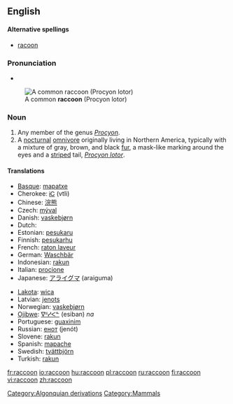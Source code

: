 ==English==
{{wikipedia}}

====Alternative spellings====
*[[racoon]]

{{rfe}}

===Pronunciation===
* {{rhymes|uːn}}
{{rfp}}

[[Image:Procyon lotor (Common raccoon).jpg|right|thumb|A common '''raccoon''' (Procyon lotor)]]
<!-- Isn't one image enough for a dictionary entry?
[[Image:Raccoon (Procyon lotor) 2.jpg|thumb|left|A close up of a common '''raccoon''' (Procyon lotor)]]
-->
===Noun===
{{en-noun}}

# Any member of the genus ''[[Procyon]]''.
# A [[nocturnal]] [[omnivore]] originally living in Northern America, typically with a mixture of gray, brown, and black [[fur]], a mask-like marking around the eyes and a [[striped]] tail, ''[[Procyon lotor]]''.

====Translations====
{{trans-top|nocturnal omnivore living in Northern America}}
*[[Basque]]: [[mapatxe]]
*Cherokee: [[ᎥᏟ]] (vtli)
*Chinese: [[浣熊]]
*Czech: [[mýval]] {{m}}
*Danish: [[vaskebjørn]]
*Dutch: {{t|nl|wasbeer|m}}
*Estonian: [[pesukaru]]
*Finnish: [[pesukarhu]]
*French: [[raton laveur]] {{m}}
*German: [[Waschbär]] {{m}}
*Indonesian: [[rakun]]
*Italian: [[procione]] {{m}}
*Japanese: [[アライグマ]] (araiguma)
{{trans-mid}}
*[[Lakota]]: [[wica]]
*Latvian: [[jenots]]
*Norwegian: [[vaskebjørn]] {{m}}
*[[Ojibwe]]: [[ᐁᐦᓯᐸᓐ]] (esiban) ''na''
*Portuguese: [[guaxinim]] {{m}}
*Russian: [[енот]] (jenót) {{m}}
*Slovene: [[rakun]] {{m}}
*Spanish: [[mapache]] {{m}}
*Swedish: [[tvättbjörn]] {{c}}
*Turkish: [[rakun]]
{{trans-bottom}}

[[Category:Algonquian derivations]]
[[Category:Mammals]]

[[fr:raccoon]]
[[io:raccoon]]
[[hu:raccoon]]
[[pl:raccoon]]
[[ru:raccoon]]
[[fi:raccoon]]
[[vi:raccoon]]
[[zh:raccoon]]